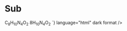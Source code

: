 
<Meta title="Atoms/Inline Text/Sub" />

# Sub

<Unstyled>
   C<sub>8</sub>H<sub>10</sub>N<sub>4</sub>O<sub>2</sub>
  <Source
    code={`
       C<sub>8</sub>H<sub>10</sub>N<sub>4</sub>O<sub>2</sub>
    `}
    language="html"
    dark
    format
  />
</Unstyled>